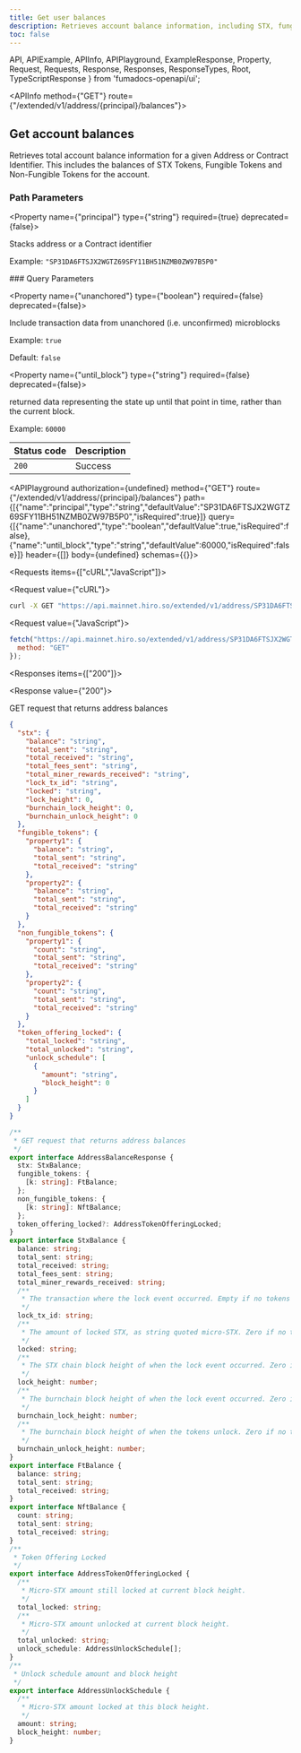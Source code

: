 ```yaml
---
title: Get user balances
description: Retrieves account balance information, including STX, fungible, and non-fungible tokens.
toc: false
---
```


  API,
  APIExample,
  APIInfo,
  APIPlayground,
  ExampleResponse,
  Property,
  Request,
  Requests,
  Response,
  Responses,
  ResponseTypes,
  Root,
  TypeScriptResponse
} from 'fumadocs-openapi/ui';

<Root>

<API>

<APIInfo method={"GET"} route={"/extended/v1/address/{principal}/balances"}>

## Get account balances

Retrieves total account balance information for a given Address or Contract Identifier. This includes the balances of  STX Tokens, Fungible Tokens and Non-Fungible Tokens for the account.
### Path Parameters

<Property name={"principal"} type={"string"} required={true} deprecated={false}>

Stacks address or a Contract identifier

<span>Example: `"SP31DA6FTSJX2WGTZ69SFY11BH51NZMB0ZW97B5P0"`</span>

</Property>
### Query Parameters

<Property name={"unanchored"} type={"boolean"} required={false} deprecated={false}>

Include transaction data from unanchored (i.e. unconfirmed) microblocks

<span>Example: `true`</span>

<span>Default: `false`</span>

</Property>

<Property name={"until_block"} type={"string"} required={false} deprecated={false}>

returned data representing the state up until that point in time, rather than the current block.

<span>Example: `60000`</span>

</Property>

| Status code | Description |
| :------ | :------ |
| `200` | Success |

<APIPlayground authorization={undefined} method={"GET"} route={"/extended/v1/address/{principal}/balances"} path={[{"name":"principal","type":"string","defaultValue":"SP31DA6FTSJX2WGTZ69SFY11BH51NZMB0ZW97B5P0","isRequired":true}]} query={[{"name":"unanchored","type":"boolean","defaultValue":true,"isRequired":false},{"name":"until_block","type":"string","defaultValue":60000,"isRequired":false}]} header={[]} body={undefined} schemas={{}}>

</APIPlayground>

</APIInfo>

<APIExample>

<Requests items={["cURL","JavaScript"]}>

<Request value={"cURL"}>

```bash
curl -X GET "https://api.mainnet.hiro.so/extended/v1/address/SP31DA6FTSJX2WGTZ69SFY11BH51NZMB0ZW97B5P0/balances?unanchored=true&until_block=60000"
```

</Request>

<Request value={"JavaScript"}>

```js
fetch("https://api.mainnet.hiro.so/extended/v1/address/SP31DA6FTSJX2WGTZ69SFY11BH51NZMB0ZW97B5P0/balances?unanchored=true&until_block=60000", {
  method: "GET"
});
```

</Request>

</Requests>

<Responses items={["200"]}>

<Response value={"200"}>

GET request that returns address balances

<ResponseTypes>

<ExampleResponse>

```json
{
  "stx": {
    "balance": "string",
    "total_sent": "string",
    "total_received": "string",
    "total_fees_sent": "string",
    "total_miner_rewards_received": "string",
    "lock_tx_id": "string",
    "locked": "string",
    "lock_height": 0,
    "burnchain_lock_height": 0,
    "burnchain_unlock_height": 0
  },
  "fungible_tokens": {
    "property1": {
      "balance": "string",
      "total_sent": "string",
      "total_received": "string"
    },
    "property2": {
      "balance": "string",
      "total_sent": "string",
      "total_received": "string"
    }
  },
  "non_fungible_tokens": {
    "property1": {
      "count": "string",
      "total_sent": "string",
      "total_received": "string"
    },
    "property2": {
      "count": "string",
      "total_sent": "string",
      "total_received": "string"
    }
  },
  "token_offering_locked": {
    "total_locked": "string",
    "total_unlocked": "string",
    "unlock_schedule": [
      {
        "amount": "string",
        "block_height": 0
      }
    ]
  }
}
```

</ExampleResponse>

<TypeScriptResponse>

```ts
/**
 * GET request that returns address balances
 */
export interface AddressBalanceResponse {
  stx: StxBalance;
  fungible_tokens: {
    [k: string]: FtBalance;
  };
  non_fungible_tokens: {
    [k: string]: NftBalance;
  };
  token_offering_locked?: AddressTokenOfferingLocked;
}
export interface StxBalance {
  balance: string;
  total_sent: string;
  total_received: string;
  total_fees_sent: string;
  total_miner_rewards_received: string;
  /**
   * The transaction where the lock event occurred. Empty if no tokens are locked.
   */
  lock_tx_id: string;
  /**
   * The amount of locked STX, as string quoted micro-STX. Zero if no tokens are locked.
   */
  locked: string;
  /**
   * The STX chain block height of when the lock event occurred. Zero if no tokens are locked.
   */
  lock_height: number;
  /**
   * The burnchain block height of when the lock event occurred. Zero if no tokens are locked.
   */
  burnchain_lock_height: number;
  /**
   * The burnchain block height of when the tokens unlock. Zero if no tokens are locked.
   */
  burnchain_unlock_height: number;
}
export interface FtBalance {
  balance: string;
  total_sent: string;
  total_received: string;
}
export interface NftBalance {
  count: string;
  total_sent: string;
  total_received: string;
}
/**
 * Token Offering Locked
 */
export interface AddressTokenOfferingLocked {
  /**
   * Micro-STX amount still locked at current block height.
   */
  total_locked: string;
  /**
   * Micro-STX amount unlocked at current block height.
   */
  total_unlocked: string;
  unlock_schedule: AddressUnlockSchedule[];
}
/**
 * Unlock schedule amount and block height
 */
export interface AddressUnlockSchedule {
  /**
   * Micro-STX amount locked at this block height.
   */
  amount: string;
  block_height: number;
}
```

</TypeScriptResponse>

</ResponseTypes>

</Response>

</Responses>

</APIExample>

</API>

</Root>
